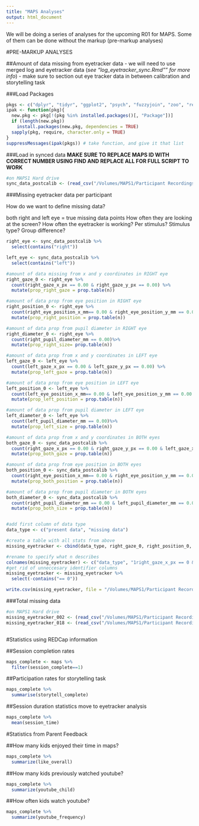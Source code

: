 ```yaml
---
title: "MAPS Analyses"
output: html_document
---
```


We will be doing a series of analyses for the upcoming R01 for MAPS. Some of them can be done without the markup (pre-markup analyses)

#PRE-MARKUP ANALYSES

##Amount of data missing from eyetracker data 
  - we will need to use merged log and eyetracker data (_see "log_eyetracker_sync.Rmd"" for more info_)
  - make sure to section out eye tracker data in between calibration and storytelling task

###Load Packages
```r
pkgs <- c("dplyr", "tidyr", "ggplot2", "psych", "fuzzyjoin", "zoo", "readr") # list packages needed
ipak <- function(pkg){
  new.pkg <- pkg[!(pkg %in% installed.packages()[, "Package"])]
  if (length(new.pkg)) 
    install.packages(new.pkg, dependencies = TRUE)
  sapply(pkg, require, character.only = TRUE)
}
suppressMessages(ipak(pkgs)) # take function, and give it that list
```

###Load in synced data
**MAKE SURE TO REPLACE MAPS ID WITH CORRECT NUMBER USING FIND AND REPLACE ALL FOR FULL SCRIPT TO WORK**
```r
#on MAPS1 Hard drive
sync_data_postcalib <- (read_csv("/Volumes/MAPS1/Participant Recordings/MAPS-002/synced/MAPS-002_postcalib_data_sync.csv"))
```

###Missing eyetracker data per participant

How do we want to define missing data?

both right and left eye = true missing data points
How often they are looking at the screen? How often the eyetracker is working?
Per stimulus? Stimulus type?
Group difference?
```r
right_eye <- sync_data_postcalib %>%
  select(contains("right"))

left_eye <- sync_data_postcalib %>%
  select(contains("left"))
```

```r
#amount of data missing from x and y coordinates in RIGHT eye
right_gaze_0 <- right_eye %>%
  count(right_gaze_x_px == 0.00 & right_gaze_y_px == 0.00) %>%
  mutate(prop_right_gaze = prop.table(n)) 

#amount of data prop from eye position in RIGHT eye
right_position_0 <- right_eye %>%
  count(right_eye_position_x_mm== 0.00 & right_eye_position_y_mm == 0.00 & right_eye_position_z_mm == 0.00) %>%
  mutate(prop_right_position = prop.table(n)) 

#amount of data prop from pupil diameter in RIGHT eye
right_diameter_0 <- right_eye %>%
  count(right_pupil_diameter_mm == 0.00)%>%
  mutate(prop_right_size= prop.table(n)) 

#amount of data prop from x and y coordinates in LEFT eye
left_gaze_0 <- left_eye %>%
  count(left_gaze_x_px == 0.00 & left_gaze_y_px == 0.00) %>%
  mutate(prop_left_gaze = prop.table(n)) 

#amount of data prop from eye position in LEFT eye
left_position_0 <- left_eye %>%
  count(left_eye_position_x_mm== 0.00 & left_eye_position_y_mm == 0.00 & left_eye_position_z_mm == 0.00) %>%
  mutate(prop_left_position = prop.table(n)) 

#amount of data prop from pupil diameter in LEFT eye
left_diameter_0 <- left_eye %>%
  count(left_pupil_diameter_mm == 0.00)%>%
  mutate(prop_left_size = prop.table(n)) 

#amount of data prop from x and y coordinates in BOTH eyes
both_gaze_0 <- sync_data_postcalib %>%
  count(right_gaze_x_px == 0.00 & right_gaze_y_px == 0.00 & left_gaze_x_px == 0.00 & left_gaze_y_px == 0.00) %>%
  mutate(prop_both_gaze = prop.table(n)) 

#amount of data prop from eye position in BOTH eyes
both_position_0 <- sync_data_postcalib %>%
  count(right_eye_position_x_mm== 0.00 & right_eye_position_y_mm == 0.00 & right_eye_position_z_mm == 0.00 & left_eye_position_x_mm== 0.00 & left_eye_position_y_mm == 0.00 & left_eye_position_z_mm == 0.00) %>%
  mutate(prop_both_position = prop.table(n)) 

#amount of data prop from pupil diameter in BOTH eyes
both_diameter_0 <- sync_data_postcalib %>%
  count(right_pupil_diameter_mm == 0.00 & left_pupil_diameter_mm == 0.00)%>%
  mutate(prop_both_size = prop.table(n)) 


#add first column of data type
data_type <- c("present data", "missing data")

#create a table with all stats from above
missing_eyetracker <- cbind(data_type, right_gaze_0, right_position_0, right_diameter_0, left_gaze_0, left_position_0, left_diameter_0, both_gaze_0, both_position_0, both_diameter_0)

#rename to specify what n describes
colnames(missing_eyetracker) <- c("data_type", "1right_gaze_x_px == 0 & right_gaze_y_p...", "n_right_gaze", "prop_right_gaze", "2right_eye_position_x_mm == 0 & right_...", "n_right_position", "prop_right_position", "3right_pupil_diameter_mm == 0", "n_right_size", "prop_right_size", "left_gaze_x_px == 0 & left_gaze_y_px ...", "n_left_gaze", "prop_left_gaze", "left_eye_position_x_mm == 0 & left_ey...", "n_left_position", "prop_left_position", "left_pupil_diameter_mm == 0", "n_left_size", "prop_left_size", "4right_gaze_x_px == 0 & right_gaze_y_p...", "n_both_gaze", "prop_both_gaze", "5right_eye_position_x_mm == 0 & right_...", "n_both_position", "prop_both_position", "6right_pupil_diameter_mm == 0 & left_p...", "n_both_size", "prop_both_size")                          
#get rid of unneccesary identifier columns
missing_eyetracker <- missing_eyetracker %>%
  select(-contains("== 0"))
```

```r
write.csv(missing_eyetracker, file = "/Volumes/MAPS1/Participant Recordings/MAPS-002/synced/MAPS-002_missing_eyetracker.csv")
```

###Total missing data
```r
#on MAPS1 Hard drive
missing_eyetracker_002 <- (read_csv("/Volumes/MAPS1/Participant Recordings/MAPS-002/synced/MAPS-002_missing_eyetracker.csv"))
missing_eyetracker_018 <- (read_csv("/Volumes/MAPS1/Participant Recordings/MAPS-018/synced/MAPS-018_missing_eyetracker.csv"))
```

```r

```



#Statistics using REDCap information

##Session completion rates

```r
maps_complete <- maps %>% 
  filter(session_complete==1)
```

##Participation rates for storytelling task

```r
maps_complete %>%
  summarise(storytell_complete)
```

##Session duration statistics
move to eyetracker analysis
```r
maps_complete %>%
  mean(session_time)
```

#Statistics from Parent Feedback 

##How many kids enjoyed their time in maps?
```r
maps_complete %>%
  summarize(like_overall)
```

##How many kids previously watched youtube?
```r
maps_complete %>%
  summarize(youtube_child)
```

##How often kids watch youtube?
```r
maps_complete %>%
  summarize(youtube_frequency)
```
